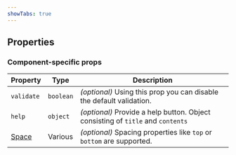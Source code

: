 ```yaml
---
showTabs: true
---
```



## Properties

### Component-specific props

| Property                                | Type      | Description                                                                     |
| --------------------------------------- | --------- | ------------------------------------------------------------------------------- |
| `validate`                              | `boolean` | _(optional)_ Using this prop you can disable the default validation.            |
| `help`                                  | `object`  | _(optional)_ Provide a help button. Object consisting of `title` and `contents` |
| [Space](/uilib/layout/space/properties) | Various   | _(optional)_ Spacing properties like `top` or `bottom` are supported.           |

<DataValueReadwriteProperties type="string" />
